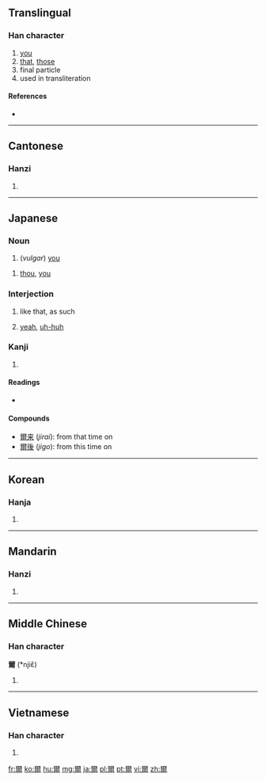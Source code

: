{{also|尔|尓}}
==Translingual==

===Han character===
{{Han char|rn=89|rad=爻|as=10|sn=14|four=1022<sub>7</sub>|canj=一火月大 (MFBK)}}

# [[you]]
# [[that]], [[those]]
# final particle
# used in transliteration

====References====
* {{Han ref|kx=0691.040|dkj=19750|dj=1104.030|hdz=10027.010|uh=723E|ud=29246|bh=BAB8|bd=47800}}

----

==Cantonese==

===Hanzi===
{{yue-hanzi|jyut=|y=yi5|sim=尔}}

# {{defn|lang=yue|sort=爻10}}

----

==Japanese==

===Noun===
{{ja-noun|k|hira=おれ|rom=ore}}

# {{archaic|lang=ja|skey=おれ}} (''vulgar'') [[you]]
{{ja-noun|k|hira=なんじ|rom=nanji}}
# {{archaic|lang=ja|skey=なんじ}} [[thou]], [[you]]

===Interjection===
{{ja-pos|k|interjection|hira=しか|rom=shika}}

# {{archaic|lang=ja|skey=しか}} like that, as such
# [[yeah]], [[uh-huh]]

===Kanji===
{{ja-kanji|grade=|rs=爻10}}

# {{defn|lang=ja|sort=爻10}}

====Readings====
* {{ja-readings|on=[[じ]] (''ji''), [[に]] (''ni'')|kun=[[おれ]] (''ore''), [[しか]] (''shika''), [[しかり]] (''shikari''), [[その]] (''sono''), [[なんじ]] (''nanji''), [[のみ]] (''nomi'')|nanori=[[あきら]] (''akira''), [[ちか]] (''chika''), [[み]] (''mi''), [[みつる]] (''mitsuru'')}}

====Compounds====
* [[爾来]] (''jirai''): from that time on
* [[爾後]] (''jigo''): from this time on

----

==Korean==

===Hanja===
{{ko-hanja|hangeul=이|eumhun=|rv=i|mr=i|y=i}}

# {{defn|lang=ko|sort=爻10}}

----

==Mandarin==

===Hanzi===
{{cmn-hanzi|sim=尔|pin=[[ěr]] ([[er3]]), [[pán]] ([[pan2]])|wg=erh<sup>3</sup>, p'an<sup>2</sup>}}

# {{defn|lang=cmn|sort=爻10}}

----

==Middle Chinese==

===Han character===
'''爾''' (*njiɛ̌)<!--note: asterisk indicates that this character appears more than four times in the Tang Dynasty corpus of literature-->

# {{defn|Middle Chinese}}

----

==Vietnamese==

===Han character===
{{vi-hantu|[[nhĩ]], [[nhãi]]|rs=爻10}}

# {{defn|lang=vi|sort=爻10}}

[[fr:爾]]
[[ko:爾]]
[[hu:爾]]
[[mg:爾]]
[[ja:爾]]
[[pl:爾]]
[[pt:爾]]
[[vi:爾]]
[[zh:爾]]